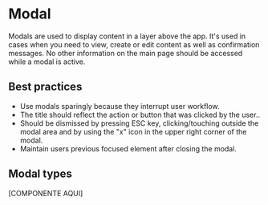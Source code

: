 # Modal

Modals are used to display content in a layer above the app. It's used in cases when you need to view, create or edit content as well as confirmation messages. No other information on the main page should be accessed while a modal is active.

## Best practices

- Use modals sparingly because they interrupt user workflow.
- The title should reflect the action or button that was clicked by the user..
- Should be dismissed by pressing ESC key, clicking/touching outside the modal area and by using the "x" icon in the upper right corner of the modal.
- Maintain users previous focused element after closing the modal. 

## Modal types

[COMPONENTE AQUI]
